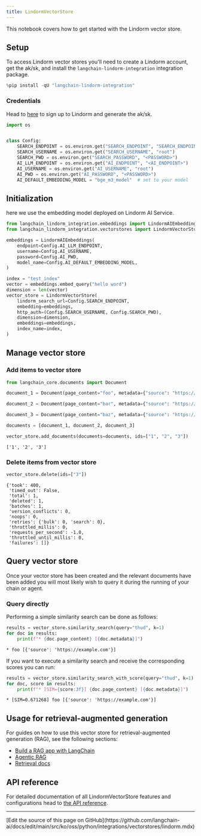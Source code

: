 ```yaml
---
title: LindormVectorStore
---
```


This notebook covers how to get started with the Lindorm vector store.

## Setup

To access Lindorm vector stores you'll need to create a Lindorm account, get the ak/sk, and install the `langchain-lindorm-integration` integration package.

```python
%pip install -qU "langchain-lindorm-integration"
```

### Credentials

Head to [here](https://help.aliyun.com/document_detail/2773369.html?spm=a2c4g.11186623.help-menu-172543.d_2_5_0.2a383f96gr5N3M&scm=20140722.H_2773369._.OR_help-T_cn~zh-V_1) to sign up to Lindorm and generate the ak/sk.

```python
import os


class Config:
    SEARCH_ENDPOINT = os.environ.get("SEARCH_ENDPOINT", "SEARCH_ENDPOINT")
    SEARCH_USERNAME = os.environ.get("SEARCH_USERNAME", "root")
    SEARCH_PWD = os.environ.get("SEARCH_PASSWORD", "<PASSWORD>")
    AI_LLM_ENDPOINT = os.environ.get("AI_ENDPOINT", "<AI_ENDPOINT>")
    AI_USERNAME = os.environ.get("AI_USERNAME", "root")
    AI_PWD = os.environ.get("AI_PASSWORD", "<PASSWORD>")
    AI_DEFAULT_EMBEDDING_MODEL = "bge_m3_model"  # set to your model
```

## Initialization

here we use the embedding model deployed on Lindorm AI Service.

```python
from langchain_lindorm_integration.embeddings import LindormAIEmbeddings
from langchain_lindorm_integration.vectorstores import LindormVectorStore

embeddings = LindormAIEmbeddings(
    endpoint=Config.AI_LLM_ENDPOINT,
    username=Config.AI_USERNAME,
    password=Config.AI_PWD,
    model_name=Config.AI_DEFAULT_EMBEDDING_MODEL,
)

index = "test_index"
vector = embeddings.embed_query("hello word")
dimension = len(vector)
vector_store = LindormVectorStore(
    lindorm_search_url=Config.SEARCH_ENDPOINT,
    embedding=embeddings,
    http_auth=(Config.SEARCH_USERNAME, Config.SEARCH_PWD),
    dimension=dimension,
    embeddings=embeddings,
    index_name=index,
)
```

## Manage vector store

### Add items to vector store

```python
from langchain_core.documents import Document

document_1 = Document(page_content="foo", metadata={"source": "https://example.com"})

document_2 = Document(page_content="bar", metadata={"source": "https://example.com"})

document_3 = Document(page_content="baz", metadata={"source": "https://example.com"})

documents = [document_1, document_2, document_3]

vector_store.add_documents(documents=documents, ids=["1", "2", "3"])
```

```output
['1', '2', '3']
```

### Delete items from vector store

```python
vector_store.delete(ids=["3"])
```

```output
{'took': 400,
 'timed_out': False,
 'total': 1,
 'deleted': 1,
 'batches': 1,
 'version_conflicts': 0,
 'noops': 0,
 'retries': {'bulk': 0, 'search': 0},
 'throttled_millis': 0,
 'requests_per_second': -1.0,
 'throttled_until_millis': 0,
 'failures': []}
```

## Query vector store

Once your vector store has been created and the relevant documents have been added you will most likely wish to query it during the running of your chain or agent.

### Query directly

Performing a simple similarity search can be done as follows:

```python
results = vector_store.similarity_search(query="thud", k=1)
for doc in results:
    print(f"* {doc.page_content} [{doc.metadata}]")
```

```output
* foo [{'source': 'https://example.com'}]
```

If you want to execute a similarity search and receive the corresponding scores you can run:

```python
results = vector_store.similarity_search_with_score(query="thud", k=1)
for doc, score in results:
    print(f"* [SIM={score:3f}] {doc.page_content} [{doc.metadata}]")
```

```output
* [SIM=0.671268] foo [{'source': 'https://example.com'}]
```

## Usage for retrieval-augmented generation

For guides on how to use this vector store for retrieval-augmented generation (RAG), see the following sections:

- [Build a RAG app with LangChain](/oss/python/langchain/rag)
- [Agentic RAG](/oss/python/langgraph/agentic-rag)
- [Retrieval docs](/oss/python/langchain/retrieval)

## API reference

For detailed documentation of all LindormVectorStore features and configurations head to [the API reference](https://pypi.org/project/langchain-lindorm-integration/).

---

<Callout icon="pen-to-square" iconType="regular">
  [Edit the source of this page on GitHub](https://github.com/langchain-ai/docs/edit/main/src/ko/oss/python/integrations/vectorstores/lindorm.mdx)
</Callout>
